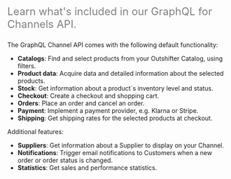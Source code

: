 <font color="grey" size="5" >

Learn what's included in our GraphQL for Channels API.

</font>

The GraphQL Channel API comes with the following default functionality:

- **Catalogs**: Find and select products from your Outshifter Catalog, using
  filters.
- **Product data**: Acquire data and detailed information about the selected
  products.
- **Stock**: Get information about a product´s inventory level and status.
- **Checkout**: Create a checkout and shopping cart.
- **Orders**: Place an order and cancel an order.
- **Payment**: Implement a payment provider, e.g. Klarna or Stripe.
- **Shipping**: Get shipping rates for the selected products at checkout.

Additional features:

- **Suppliers**: Get information about a Supplier to display on your Channel.
- **Notifications**: Trigger email notifications to Customers when a new order
  or order status is changed.
- **Statistics**: Get sales and performance statistics.
